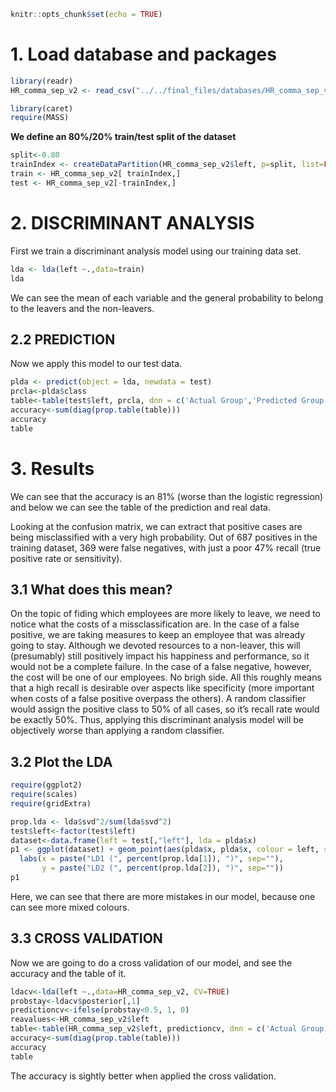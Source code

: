 ```{r setup, include=FALSE}
knitr::opts_chunk$set(echo = TRUE)
```

# 1. Load database and packages

```{r include=FALSE}
library(readr)
HR_comma_sep_v2 <- read_csv("../../final_files/databases/HR_comma_sep_v2.csv")
```

```{r}
library(caret)
require(MASS)
```

**We define an 80%/20% train/test split of the dataset**
```{r}
split<-0.80
trainIndex <- createDataPartition(HR_comma_sep_v2$left, p=split, list=FALSE)
train <- HR_comma_sep_v2[ trainIndex,]
test <- HR_comma_sep_v2[-trainIndex,]
```


# 2. DISCRIMINANT ANALYSIS
First we train a discriminant analysis model using our training data set.

```{r}
lda <- lda(left ~.,data=train)
lda
```
We can see the mean of each variable and the general probability to belong to the leavers and the non-leavers.

## 2.2 PREDICTION

Now we apply this model to our test data. 

```{r}
plda <- predict(object = lda, newdata = test)
prcla<-plda$class
table<-table(test$left, prcla, dnn = c('Actual Group','Predicted Group'))
accuracy<-sum(diag(prop.table(table)))
accuracy
table
```
# 3. Results
We can see that the accuracy is an 81% (worse than the logistic regression) and below we can see the table of the prediction and real data.

Looking at the confusion matrix, we can extract that positive cases are being misclassified with a very high probability. Out of 687 positives in the training dataset, 369 were false negatives, with just a poor 47% recall (true positive rate or sensitivity).

## 3.1 What does this mean?

On the topic of fiding which employees are more likely to leave, we need to notice what the costs of a missclassification are.
In the case of a false positive, we are taking measures to keep an employee that was already going to stay. Although we devoted resources to a non-leaver, this will (presumably) still positively impact his happiness and performance, so it would not be a complete failure. In the case of a false negative, however, the cost will be one of our employees. No brigh side.
All this roughly means that a high recall is desirable over aspects like specificity (more important when costs of a false positive overpass the others).
A random classifier would assign the positive class to 50% of all cases, so it's recall rate would be exactly 50%. 
Thus, applying this discriminant analysis model will be objectively worse than applying a random classifier.

## 3.2 Plot the LDA
```{r warning=FALSE, message=FALSE}
require(ggplot2)
require(scales)
require(gridExtra)
```
```{r warning=FALSE, message=FALSE}
prop.lda <- lda$svd^2/sum(lda$svd^2)
test$left<-factor(test$left)
dataset<-data.frame(left = test[,"left"], lda = plda$x)
p1 <- ggplot(dataset) + geom_point(aes(plda$x, plda$x, colour = left, shape = left), size = 2.5) + 
  labs(x = paste("LD1 (", percent(prop.lda[1]), ")", sep=""),
       y = paste("LD2 (", percent(prop.lda[2]), ")", sep=""))
p1
```

Here, we can see that there are more mistakes in our model, because one can see more mixed colours.

## 3.3 CROSS VALIDATION

Now we are going to do a cross validation of our model, and see the accuracy and the table of it.
```{r}
ldacv<-lda(left ~.,data=HR_comma_sep_v2, CV=TRUE)
probstay<-ldacv$posterior[,1]
predictioncv<-ifelse(probstay<0.5, 1, 0)
reavalues<-HR_comma_sep_v2$left
table<-table(HR_comma_sep_v2$left, predictioncv, dnn = c('Actual Group','Predicted Group'))
accuracy<-sum(diag(prop.table(table)))
accuracy
table
```
The accuracy is sightly better when applied the cross validation. 
